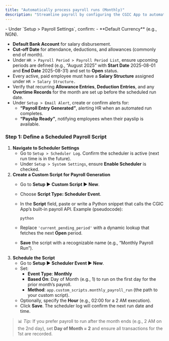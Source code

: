 ```yaml
---
title: "Automatically process payroll runs (Monthly)"
description: "Streamline payroll by configuring the CGIC App to automatically generate and process monthly payroll—so HR and finance spend less time on manual tasks and ensure employees are paid on schedule."
---
```


<Card title="Prerequisites" icon="sparkles">
  - Under `Setup > Payroll Settings`, confirm:
  - **Default Currency** (e.g., NGN).


  - **Default Bank Account** for salary disbursement.
  - **Cut-off Date** for attendance, deductions, and allowances (commonly end of month).
  - Under `HR > Payroll Period > Payroll Period List`, ensure upcoming periods are defined (e.g., “August 2025” with **Start Date** 2025-08-01 and **End Date** 2025-08-31) and set to **Open** status.
  - Every active, paid employee must have a **Salary Structure** assigned under `HR > Salary Structure.`
  - Verify that recurring **Allowance Entries**, **Deduction Entries**, and any **Overtime Records** for the month are set up before the scheduled run date.
  - Under `Setup > Email Alert`, create or confirm alerts for:
    - **“Payroll Entry Generated”**, alerting HR when an automated run completes.
    - **“Payslip Ready”**, notifying employees when their payslip is available.
</Card>

### Step 1: Define a Scheduled Payroll Script

1. **Navigate to Scheduler Settings**
   - Go to `Setup > Scheduler Log`. Confirm the scheduler is active (next run time is in the future).
   - Under `Setup > System Settings`, ensure **Enable Scheduler** is checked.
2. **Create a Custom Script for Payroll Generation**
   - Go to **Setup ▶️ Custom Script ▶️ New**.
   - Choose **Script Type: Scheduler Event**.
   - In the **Script** field, paste or write a Python snippet that calls the CGIC App’s built-in payroll API. Example (pseudocode):

     ```
     python
     ```
   - Replace `'current_pending_period'` with a dynamic lookup that fetches the next **Open** period.
   - **Save** the script with a recognizable name (e.g., “Monthly Payroll Run”).
3. **Schedule the Script**
   - Go to **Setup ▶️ Scheduler Event ▶️ New**.
   - Set:
     - **Event Type**: **Monthly**
     - **Based On**: Day of Month (e.g., 1) to run on the first day for the prior month’s payroll.
     - **Method**: `app.custom_scripts.monthly_payroll_run` (the path to your custom script).
   - Optionally, specify the **Hour** (e.g., 02:00 for a 2 AM execution).
   - Click **Save**. The scheduler log will confirm the next run date and time.

> 📊 _Tip:_ If you prefer payroll to run after the month ends (e.g., 2 AM on the 2nd day), set **Day of Month = 2** and ensure all transactions for the 1st are recorded.